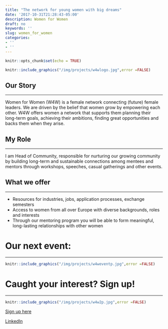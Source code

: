 ```yaml
---
title: "The network for young women with big dreams"
date: '2017-10-31T21:28:43-05:00'
description: Women for Women
draft: no
keywords: ''
slug: women_for_women
categories:
- ''
- ''
---
```

```r
knitr::opts_chunk$set(echo = TRUE)
```

```r
knitr::include_graphics("/img/projects/w4wlogo.jpg",error =FALSE)

```
## Our Story
***
Women for Women (W4W) is a female network connecting (future) female leaders. We are driven by the belief that women grow by empowering each other. W4W offers women a network that supports them planning their long-term goals, achieving their ambitions, finding great opportunities and backs them when they arise.


## My Role
***
I am Head of Community, responsible for nurturing our growing community by building long-term and sustainable connections among mentees and mentors through workshops, speeches, casual gatherings and other events.


## What we offer
***
- Resources for industries, jobs, application processes, exchange semesters
- Access to women from all over Europe with diverse backgrounds, roles and interests
- Through our mentoring program you will be able to form meaningful, long-lasting relationships with other women

# Our next event:
***
```r
knitr::include_graphics("/img/projects/w4weventp.jpg",error =FALSE)
```

# Caught your interest? Sign up!
***
```r
knitr::include_graphics("/img/projects/w4w2p.jpg",error =FALSE)
```

  [Sign up here](https://www.womenforwomen.ch/the-initiative)
  
  [LinkedIn](https://www.linkedin.com/company/women-for-women-inc/)











